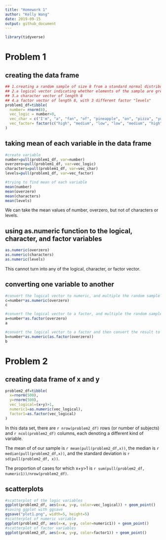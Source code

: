 ```yaml
---
title: "Homework 1"
author: "Kelly Wang"
date: 2019-09-15
output: github_document
---
```



```r
library(tidyverse)
```

# Problem 1

## creating the data frame
````r
## 1.creating a random sample of size 8 from a standard normal distribution
## 2.a logical vector indicating whether elements of the sample are greater than 0
## 3.a character vector of length 8
## 4.a factor vector of length 8, with 3 different factor "levels"
problem1_df=tibble(
  number= rnorm(8),
  vec_logic = number>0,
  vec_char = c("I'm", "a", "fan", "of", "pineapple", "on", "pizza", "yum!"),
  vec_factor= factor(c("high", "medium", "low", "low", "medium", "high", "medium", "medium"))
)
````
## taking mean of each variable in the data frame
```` r
#create variable
number=pull(problem1_df, var=number)
overzero=pull(problem1_df, var=vec_logic)
characters=pull(problem1_df, var=vec_char)
levels=pull(problem1_df, var=vec_factor)

#trying to find mean of each variable
mean(number)
mean(overzero)
mean(characters)
mean(levels)

`````
We can take the mean values of number, overzero, but not of characters or levels. 

## using as.numeric function to the logical, character, and factor variables
```r
as.numeric(overzero)
as.numeric(characters)
as.numeric(levels)

````
This cannot turn into any of the logical, character, or factor vector.

## converting one variable to another
```r
#convert the logical vector to numeric, and multiple the random sample by the result
c=number*as.numeric(overzero)
c

#convert the logical vector to a factor, and multiple the random sample by the result
a=number*as.factor(overzero)
a

#convert the logical vector to a factor and then convert the result to numeric, and multiply the random sample by the result
b=number*as.numeric(as.factor(overzero))
b
```` 
# Problem 2
## creating data frame of x and y
```r
problem2_df=tibble(
  x=rnorm(500),
  y=rnorm(500),
  vec_logical=(x+y)>1,
  numeric1=as.numeric(vec_logical),
  factor1=as.factor(vec_logical)
)
```
In this data set, there are `r nrow(problem2_df)` rows (or number of subjects) and `r ncol(problem2_df)` columns, each denoting a different kind of variable. 


The mean of of our sample is `r mean(pull(problem2_df,x))`, the median is `r median(pull(problem2_df,x))`, and the standard deviation is `r sd(pull(problem2_df, x))`.

The proportion of cases for which x+y>1 is `r sum(pull(problem2_df, numeric1))/nrow(problem2_df)`.

## scatterplots
```r
#scatterplot of the logic variables
ggplot(problem2_df, aes(x=x, y=y, color=vec_logical)) + geom_point()
#saving ggplot with ggsave
ggsave("plot1.png", width=5, height=5)
#scatterplot of numeric variable
ggplot(problem2_df, aes(x=x, y=y, color=numeric1)) + geom_point()
#scatterplot of factor variables
ggplot(problem2_df, aes(x=x, y=y, color=factor1)) + geom_point()
```
